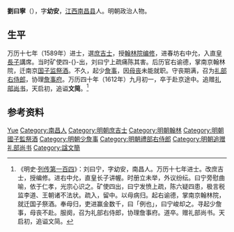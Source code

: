 {{Otheruses|other=名为刘幼安的其他人物|刘幼安}}
{{Otheruses|other=名为刘文简的其他人物|刘文简}}
{{明清人物信息框
| 姓名 = 劉曰寧
| 原名 =
| 圖片名稱= 
| 圖片大小 =
| 圖片說明 = 
| 最高職務 = 禮部右侍郎
| 國家 = 大明 
| 爵位 =
| 籍貫 = [[江西|江西]][[南昌府|南昌府]][[南昌縣|南昌縣]]
| 族裔 = 
| 字號 = 字幼安
| 諡號 = 文簡（天啟初追諡）
| 出生日期 = 生年不詳
| 出生地點 = 
| 逝世日期 = 萬曆四十年（1612年）
| 逝世地點 =
| 墓葬 =
| 配偶 = 
| 親屬 = 
| 出身 =
* 萬曆十七年（1589年）己丑科進士出身
| 經歷 =
| 著作 =  
}}

'''劉曰寧'''（{{bd|？||1612年||Liu劉}}），字'''幼安'''，[[江西|江西]][[南昌县|南昌县]]人。明朝政治人物。

==生平==
万历十七年（1589年）进士，選[[庶吉士|庶吉士]]，授[[翰林院|翰林院]][[编修|编修]]，进春坊右中允，入直[[朱常洛|皇長子]]講席。当时矿使四-{}-出，刘曰宁上疏痛陈其害。后历官右谕德，掌南京翰林院，迁南京[[国子监|国子监]][[祭酒|祭酒]]。不久，起少[[詹事|詹事]]，因[[丁忧|母丧]]未能就职。守丧期满，召为[[礼部右侍郎|礼部右侍郎]]，协理[[詹事府|詹事府]]。万历四十年（1612年）九月初一，卒于赴京途中。追赠[[礼部尚书|礼部尚书]]，天启初，追谥'''文简'''。<ref>《明史·[[s:明史/卷216|列传第一百四]]》：刘曰宁，字幼安，南昌人。万历十七年进士。改庶吉士，授编修。进右中允，直皇长子讲幄。时册立未举，外议纷纭。曰宁旁慰曲喻，依于仁孝，光宗心识之。矿使四出，曰宁发愤上疏，陈六疑四患，极言税监李道、王朝诸不法状。疏入，留中。以母病归。起右谕德，掌南京翰林院，就迁国子祭酒。奉母归，吏进赢金数千，曰「例也」，曰宁峻却之。寻起少詹事，母丧不赴。服阕，召为礼部右侍郎，协理詹事府。道卒。赠礼部尚书。天启初，追谥文简。</ref>

== 参考资料 ==
{{reflist}}

{{萬曆十七年己丑科殿試金榜}}

{{Authority control}}

{{DEFAULTSORT:Liu劉}}
[[Category:刘姓|Yue]]
[[Category:南昌人|Category:南昌人]]
[[Category:明朝庶吉士|Category:明朝庶吉士]]
[[Category:明朝翰林|Category:明朝翰林]]
[[Category:明朝國子監祭酒|Category:明朝國子監祭酒]]
[[Category:明朝少詹事|Category:明朝少詹事]]
[[Category:明朝禮部右侍郎|Category:明朝禮部右侍郎]]
[[Category:明朝追赠礼部尚书|Category:明朝追赠礼部尚书]]
[[Category:諡文簡|Category:諡文簡]]